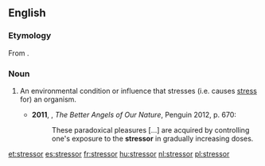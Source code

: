 ==English==
===Etymology===
From {{suffix|stress|or|lang=en}}.

===Noun===
{{en-noun}}

# {{context|psychology|biology|lang=en}} An environmental condition or influence that stresses (i.e. causes [[stress]] for) an organism.
#*'''2011''', {{w|Steven Pinker}}, ''The Better Angels of Our Nature'', Penguin 2012, p. 670:
#*:These paradoxical pleasures [...] are acquired by controlling one's exposure to the '''stressor''' in gradually increasing doses.

[[et:stressor]]
[[es:stressor]]
[[fr:stressor]]
[[hu:stressor]]
[[nl:stressor]]
[[pl:stressor]]
